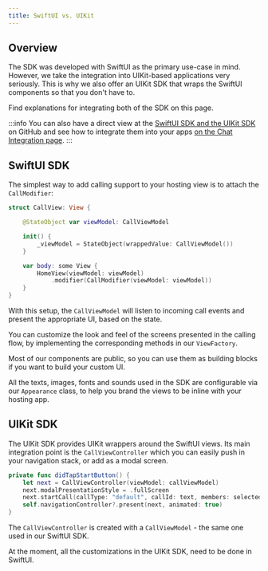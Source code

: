 ```yaml
---
title: SwiftUI vs. UIKit
---
```


## Overview

The SDK was developed with SwiftUI as the primary use-case in mind. However, we take the integration into UIKit-based applications very seriously. This is why we also offer an UIKit SDK that wraps the SwiftUI components so that you don't have to.

Find explanations for integrating both of the SDK on this page.

:::info
You can also have a direct view at the [SwiftUI SDK and the UIKit SDK](https://github.com/GetStream/stream-video-swift) on GitHub and see how to integrate them into your apps [on the Chat Integration page](../../advanced/chat-integration).
:::

## SwiftUI SDK

The simplest way to add calling support to your hosting view is to attach the `CallModifier`:

```swift
struct CallView: View {

    @StateObject var viewModel: CallViewModel

    init() {
        _viewModel = StateObject(wrappedValue: CallViewModel())
    }

    var body: some View {
        HomeView(viewModel: viewModel)
            .modifier(CallModifier(viewModel: viewModel))
    }
}
```

With this setup, the `CallViewModel` will listen to incoming call events and present the appropriate UI, based on the state.

You can customize the look and feel of the screens presented in the calling flow, by implementing the corresponding methods in our `ViewFactory`.

Most of our components are public, so you can use them as building blocks if you want to build your custom UI.

All the texts, images, fonts and sounds used in the SDK are configurable via our `Appearance` class, to help you brand the views to be inline with your hosting app.

## UIKit SDK

The UIKit SDK provides UIKit wrappers around the SwiftUI views. Its main integration point is the `CallViewController` which you can easily push in your navigation stack, or add as a modal screen.

```swift
private func didTapStartButton() {
    let next = CallViewController(viewModel: callViewModel)
    next.modalPresentationStyle = .fullScreen
    next.startCall(callType: "default", callId: text, members: selectedParticipants)
    self.navigationController?.present(next, animated: true)
}
```

The `CallViewController` is created with a `CallViewModel` - the same one used in our SwiftUI SDK.

At the moment, all the customizations in the UIKit SDK, need to be done in SwiftUI.
